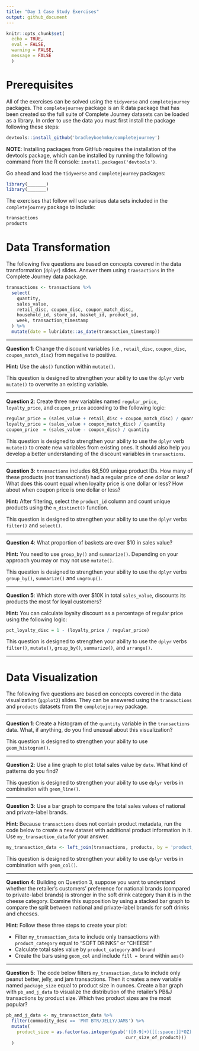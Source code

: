 ```yaml
---
title: "Day 1 Case Study Exercises"
output: github_document
---
```



```r
knitr::opts_chunk$set(
  echo = TRUE,
  eval = FALSE,
  warning = FALSE,
  message = FALSE
  )
```

# Prerequisites

All of the exercises can be solved using the `tidyverse` and `completejourney` packages. The `completejourney` package is an R data package that has been created so the full suite of Complete Journey datasets can be loaded as a library. In order to use the data you must first install the package following these steps:

```r
devtools::install_github('bradleyboehmke/completejourney')
```

__NOTE__: Installing packages from GitHub requires the installation of the devtools package, which can be installed by running the following command from the R console: `install.packages('devtools')`.

Go ahead and load the `tidyverse` and `completejourney` packages:

```r
library(_______)
library(_______)
```

The exercises that follow will use various data sets included in the `completejourney` package to include:

```r
transactions
products
```


# Data Transformation

The following five questions are based on concepts covered in the data transformation (`dplyr`) slides. Answer them using `transactions` in the Complete Journey data package.

```r
transactions <- transactions %>% 
  select(
    quantity,
    sales_value, 
    retail_disc, coupon_disc, coupon_match_disc,
    household_id, store_id, basket_id, product_id, 
    week, transaction_timestamp
  ) %>%
  mutate(date = lubridate::as_date(transaction_timestamp))
```

---

**Question 1**: Change the discount variables (i.e., `retail_disc`, `coupon_disc`, `coupon_match_disc`) from negative to positive. 

**Hint:** Use the `abs()` function within `mutate()`. 

This question is designed to strengthen your ability to use the `dplyr` verb `mutate()` to overwrite an existing variable.

---

**Question 2**: Create three new variables named `regular_price`, `loyalty_price`, and `coupon_price` according to the following logic:

```r
regular_price = (sales_value + retail_disc + coupon_match_disc) / quantity
loyalty_price = (sales_value + coupon_match_disc) / quantity
coupon_price  = (sales_value - coupon_disc) / quantity
```


This question is designed to strengthen your ability to use the `dplyr` verb `mutate()` to create new variables from existing ones. It should also help you develop a better understanding of the discount variables in `transactions`.

---

**Question 3**: `transactions` includes 68,509 unique product IDs. How many of these products (not transactions!) had a regular price of one dollar or less? What does this count equal when loyalty price is one dollar or less?  How about when coupon price is one dollar or less?

**Hint:** After filtering, select the `product_id` column and count unique products using the `n_distinct()` function. 

This question is designed to strengthen your ability to use the `dplyr` verbs `filter()` and `select()`.

---

**Question 4**: What proportion of baskets are over $10 in sales value? 

**Hint:** You need to use `group_by()` and `summarize()`. Depending on your approach you may or may not use `mutate()`. 

This question is designed to strengthen your ability to use the `dplyr` verbs `group_by()`, `summarize()` and `ungroup()`.

---

**Question 5**: Which store with over $10K in total `sales_value`, discounts its products the most for loyal customers? 

**Hint:** You can calculate loyalty discount as a percentage of regular price using the following logic:

```r
pct_loyalty_disc = 1 - (loyalty_price / regular_price)
```

This question is designed to strengthen your ability to use the `dplyr` verbs `filter()`, `mutate()`, `group_by()`, 
`summarize()`, and `arrange()`.

---

# Data Visualization

The following five questions are based on concepts covered in the data visualization (`ggplot2`) slides. They can be answered using the `transactions` and `products` datasets from the `completejourney` package.  

---

**Question 1**: Create a histogram of the `quantity` variable in the `transactions` data. What, if anything, do you find unusual about this visualization? 

This question is designed to strengthen your ability to use `geom_histogram()`.

---

**Question 2**: Use a line graph to plot total sales value by `date`. What kind of patterns do you find?

This question is designed to strengthen your ability to use `dplyr` verbs in combination with `geom_line()`.


---

**Question 3**: Use a bar graph to compare the total sales values of national and private-label brands. 

**Hint**: Because `transactions` does not contain product metadata, run the code below to create a new dataset with additional product information in it. Use `my_transaction_data` for your answer.

```r
my_transaction_data <- left_join(transactions, products, by = 'product_id')
```

This question is designed to strengthen your ability to use `dplyr` verbs in combination with `geom_col()`.

---

**Question 4**: Building on Question 3, suppose you want to understand whether the retailer's customers' preference for national brands (compared to private-label brands) is stronger in the soft drink category than it is in the cheese category. Examine this supposition by using a stacked bar graph to compare the split between national and private-label brands for soft drinks and cheeses. 

**Hint**: Follow these three steps to create your plot: 

 - Filter `my_transaction_data` to include only transactions with `product_category` equal to "SOFT DRINKS" or "CHEESE" 
 - Calculate total sales value by `product_category` and `brand`
 - Create the bars using `geom_col` and include `fill = brand` within `aes()`


---

**Question 5**: The code below filters `my_transaction_data` to include only peanut better, jelly, and jam transactions. Then it creates a new variable named `package_size` equal to product size in ounces. Create a bar graph with `pb_and_j_data` to visualize the distribution of the retailer's PB\&J transactions by product size. Which two product sizes are the most popular?

```r
pb_and_j_data <- my_transaction_data %>% 
  filter(commodity_desc == 'PNT BTR/JELLY/JAMS') %>%
  mutate(
    product_size = as.factor(as.integer(gsub('([0-9]+)([[:space:]]*OZ)', '\\1',
                                             curr_size_of_product)))
  )
```


